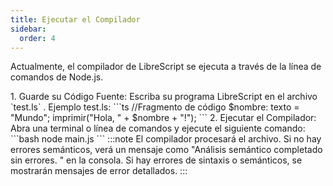 ```yaml
---
title: Ejecutar el Compilador
sidebar:
  order: 4
---
```



Actualmente, el compilador de LibreScript se ejecuta a través de la línea de comandos de Node.js.

<Steps>
  1. Guarde su Código Fuente: Escriba su programa LibreScript en el archivo `test.ls` .
      Ejemplo test.ls:
      ```ts
      //Fragmento de código
      $nombre: texto = "Mundo";
      imprimir("Hola, " + $nombre + "!");
      ```
  2. Ejecutar el Compilador: Abra una terminal o línea de comandos y ejecute el siguiente comando:
      ```bash
      node main.js
      ```
      :::note
      El compilador procesará el archivo. Si no hay errores semánticos, verá un mensaje como "Análisis semántico completado sin errores. " en la consola. Si hay errores de sintaxis o semánticos, se mostrarán mensajes de error detallados.
      :::
</Steps>